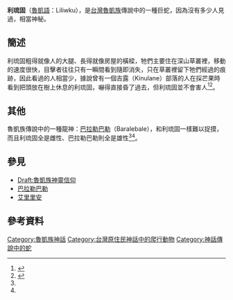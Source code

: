 '''利琉固'''（[[魯凱語|魯凱語]]：Liliwku），是[[台灣|台灣]][[魯凱族|魯凱族]]傳說中的一種巨蛇，因為沒有多少人見過，相當神秘。
==簡述==
利琉固粗得就像人的大腿、長得就像房屋的橫樑，牠們主要住在深山草叢裡，移動的速度很快，目擊者往往只有一瞬間看到隨即消失，只在草叢裡留下牠們經過的痕跡，因此看過的人相當少，據說曾有一個吉露（Kinulane）部落的人在採芒果時看到把頭放在樹上休息的利琉固，嚇得直接昏了過去，但利琉固並不會害人<ref name="魯凱族神話與傳說">{{cite web|author=達西烏拉彎‧畢馬|title=魯凱族神話與傳說|url=https://www.books.com.tw/products/0010227292|publisher=晨星|isbn=9574554767|accessdate=2003-08-01|archive-date=2019-08-06|archive-url=https://web.archive.org/web/20190806061150/https://www.books.com.tw/products/0010227292|dead-url=no}}</ref><ref name="臺灣原住民史-魯凱族史篇">{{cite web|author=喬宗忞|title=臺灣原住民史-魯凱族史篇|url=https://www.books.com.tw/products/0010398337|publisher=國史館台灣文獻館|isbn=9789570282962|accessdate=2001-05-01|archive-date=2020-06-27|archive-url=https://web.archive.org/web/20200627021649/https://www.books.com.tw/products/0010398337|dead-url=no}}</ref>。
==其他==
魯凱族傳說中的一種龍神：[[巴拉勒巴勒|巴拉勒巴勒]]（Baralebale），和利琉固一樣難以捉摸，而且利琉固全是雌性、巴拉勒巴勒則全是雄性<ref name="魯凱族神話與傳說" /><ref name="臺灣原住民史-魯凱族史篇" />。
==參見==
*[[Draft:魯凱族神靈信仰|Draft:魯凱族神靈信仰]]
*[[巴拉勒巴勒|巴拉勒巴勒]]
*[[艾里里安|艾里里安]]
==參考資料==
{{reflist}}





{{Myth-stub}}
{{魯凱族神話}}
[[Category:魯凱族神話|Category:魯凱族神話]]
[[Category:台灣原住民神話中的爬行動物|Category:台灣原住民神話中的爬行動物]]
[[Category:神話傳說中的蛇|Category:神話傳說中的蛇]]